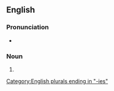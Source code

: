 ==English==

===Pronunciation===
* {{IPA|/ˈwaɪnəɹiz/|lang=en}}

===Noun===
{{head|en|noun form}}

# {{plural of|winery|lang=en}}

[[Category:English plurals ending in "-ies"]]